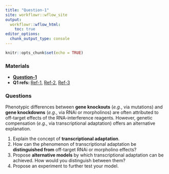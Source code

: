 ```yaml
---
title: "Question-1"
site: workflowr::wflow_site
output:
  workflowr::wflow_html:
    toc: true
editor_options:
  chunk_output_type: console
---
```


```r
knitr::opts_chunk$set(echo = TRUE)
```

### Materials

- [**Question-1**](https://chenh19.github.io/prelim/GGSB_questions_2022/GGSB_Question_1/GGSB_Prelim_Question_1.pdf)
- **Q1 refs: ** [Ref-1](https://chenh19.github.io/prelim/GGSB_questions_2022/GGSB_Question_1/Question_1-Reference_1.pdf), 
                [Ref-2](https://chenh19.github.io/prelim/GGSB_questions_2022/GGSB_Question_1/Question_1-Reference_2.pdf), 
                [Ref-3](https://chenh19.github.io/prelim/GGSB_questions_2022/GGSB_Question_1/Question_1-Reference_3.pdf)  

### Questions

Phenotypic differences between **gene knockouts** (*e.g.*, via mutations) and **gene knockdowns** (*e.g.*, via RNAi or morpholinos) are often attributed to off-target effects of the RNA-interference reagents. However, genetic compensation (*e.g.*, via transcriptional adaptation) offers an alternative explanation.  

1. Explain the concept of **transcriptional adaptation**.
2. How can the phenomenon of transcriptional adaptation be **distinguished from** off-target
RNAi or morpholino effects?
3. Propose **alternative models** by which transcriptional adaptation can be achieved. How
would you distinguish between them?
4. Propose an experiment to further test your model.

